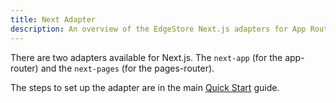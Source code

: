 ```yaml
---
title: Next Adapter
description: An overview of the EdgeStore Next.js adapters for App Router and Pages Router.
---
```


There are two adapters available for Next.js. The `next-app` (for the app-router) and the `next-pages` (for the pages-router).

The steps to set up the adapter are in the main [Quick Start](/docs/quick-start) guide.
